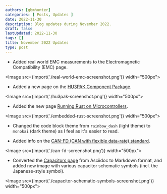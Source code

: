```yaml
---
authors: [gbmhunter]
categories: [ Posts, Updates ]
date: 2022-11-30
description: Blog updates during November 2022.
draft: false
lastUpdated: 2022-11-30
tags: []
title: November 2022 Updates
type: post
---
```



* Added real world EMC measurements to the Electromagnetic Compatibility (EMC) page.

<Image src={import('./real-world-emc-screenshot.png')} width="500px"></Image>

* Added a new page on the [HU3PAK Component Package](/pcb-design/component-packages/hu3pak-component-package/).

<Image src={import('./hu3pak-screenshot.png')} width="500px"></Image>

* Added the new page [Running Rust on Microcontrollers](/programming/languages/rust/running-rust-on-microcontrollers/).

<Image src={import('./embedded-rust-screenshot.png')} width="500px"></Image>

* Changed the code block theme from `rainbow_dash` (light theme) to `monokai` (dark theme) as I feel as it's easier to read.

* Added info on the [CAN-FD (CAN with flexible data-rate) standard](/electronics/communication-protocols/can-protocol/#can-fd).

<Image src={import('./can-fd-screenshot.png')} width="500px"></Image>

* Converted the [Capacitors page](/electronics/components/capacitors/) from Asciidoc to Markdown format, and added new image with various capacitor schematic symbols (incl. the Japanese-style symbol).

<Image src={import('./capacitor-schematic-symbols-screenshot.png')} width="500px"></Image>
